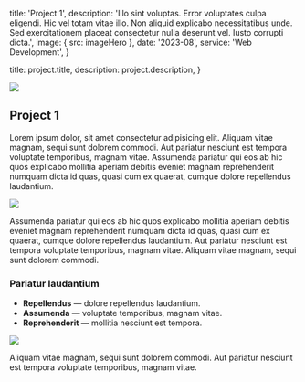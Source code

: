 
  title: 'Project 1',
  description:
    'Illo sint voluptas. Error voluptates culpa eligendi. Hic vel totam vitae illo. Non aliquid explicabo necessitatibus unde. Sed exercitationem placeat consectetur nulla deserunt vel. Iusto corrupti dicta.',
  image: { src: imageHero },
  date: '2023-08',
  service: 'Web Development',
}

  title: project.title,
  description: project.description,
}

![](./hero.jpg)

## Project 1

Lorem ipsum dolor, sit amet consectetur adipisicing elit. Aliquam vitae magnam, sequi sunt dolorem commodi. Aut pariatur nesciunt est tempora voluptate temporibus, magnam vitae. Assumenda pariatur qui eos ab hic quos explicabo mollitia aperiam debitis eveniet magnam reprehenderit numquam dicta id quas, quasi cum ex quaerat, cumque dolore repellendus laudantium.

![](./hero.jpg)

Assumenda pariatur qui eos ab hic quos explicabo mollitia aperiam debitis eveniet magnam reprehenderit numquam dicta id quas, quasi cum ex quaerat, cumque dolore repellendus laudantium. Aut pariatur nesciunt est tempora voluptate temporibus, magnam vitae. Aliquam vitae magnam, sequi sunt dolorem commodi.

### Pariatur laudantium

- **Repellendus** — dolore repellendus laudantium.
- **Assumenda** — voluptate temporibus, magnam vitae.
- **Reprehenderit** — mollitia nesciunt est tempora.

![](./hero.jpg)

Aliquam vitae magnam, sequi sunt dolorem commodi. Aut pariatur nesciunt est tempora voluptate temporibus, magnam vitae.
